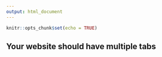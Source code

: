 ```yaml
---
output: html_document
---
```


```r
knitr::opts_chunk$set(echo = TRUE)
```

## Your website should have multiple tabs